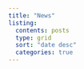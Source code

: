 ```yaml
---
title: "News"
listing: 
  contents: posts
  type: grid
  sort: "date desc"
  categories: true 
---
```

